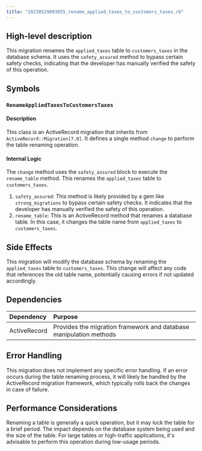 ```yaml
---
title: "20230529093955_rename_applied_taxes_to_customers_taxes.rb"
---
```


## High-level description
This migration renames the `applied_taxes` table to `customers_taxes` in the database schema. It uses the `safety_assured` method to bypass certain safety checks, indicating that the developer has manually verified the safety of this operation.

## Symbols

### `RenameAppliedTaxesToCustomersTaxes`
#### Description
This class is an ActiveRecord migration that inherits from `ActiveRecord::Migration[7.0]`. It defines a single method `change` to perform the table renaming operation.

#### Internal Logic
The `change` method uses the `safety_assured` block to execute the `rename_table` method. This renames the `applied_taxes` table to `customers_taxes`.

1. `safety_assured`: This method is likely provided by a gem like `strong_migrations` to bypass certain safety checks. It indicates that the developer has manually verified the safety of this operation.
2. `rename_table`: This is an ActiveRecord method that renames a database table. In this case, it changes the table name from `applied_taxes` to `customers_taxes`.

## Side Effects
This migration will modify the database schema by renaming the `applied_taxes` table to `customers_taxes`. This change will affect any code that references the old table name, potentially causing errors if not updated accordingly.

## Dependencies
| Dependency | Purpose |
|:-----------|:--------|
| ActiveRecord | Provides the migration framework and database manipulation methods |

## Error Handling
This migration does not implement any specific error handling. If an error occurs during the table renaming process, it will likely be handled by the ActiveRecord migration framework, which typically rolls back the changes in case of failure.

## Performance Considerations
Renaming a table is generally a quick operation, but it may lock the table for a brief period. The impact depends on the database system being used and the size of the table. For large tables or high-traffic applications, it's advisable to perform this operation during low-usage periods.